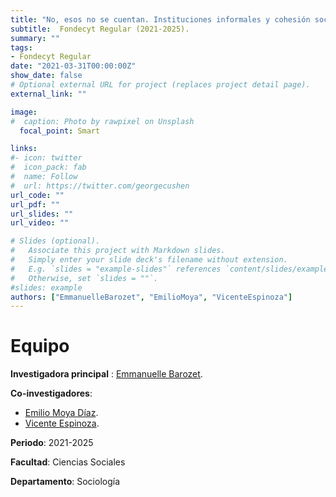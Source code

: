 ```yaml
---
title: "No, esos no se cuentan. Instituciones informales y cohesión social: legitimación, crítica y disputas en el orden normativo del Chile actual"
subtitle:  Fondecyt Regular (2021-2025).
summary: ""
tags:
- Fondecyt Regular
date: "2021-03-31T00:00:00Z"
show_date: false
# Optional external URL for project (replaces project detail page).
external_link: ""

image:
#  caption: Photo by rawpixel on Unsplash
  focal_point: Smart

links:
#- icon: twitter
#  icon_pack: fab
#  name: Follow
#  url: https://twitter.com/georgecushen
url_code: ""
url_pdf: ""
url_slides: ""
url_video: ""

# Slides (optional).
#   Associate this project with Markdown slides.
#   Simply enter your slide deck's filename without extension.
#   E.g. `slides = "example-slides"` references `content/slides/example-slides.md`.
#   Otherwise, set `slides = ""`.
#slides: example
authors: ["EmmanuelleBarozet", "EmilioMoya", "VicenteEspinoza"]
---
```


# Equipo

**Investigadora principal** : [Emmanuelle Barozet](../../../authors/emmanuellebarozet/).

**Co-investigadores**:

- [Emilio Moya Díaz](../../../authors/emiliomoya/).
- [Vicente Espinoza](../../../authors/vicenteespinoza/).


**Periodo**: 2021-2025

**Facultad**: Ciencias Sociales

**Departamento**: Sociología

